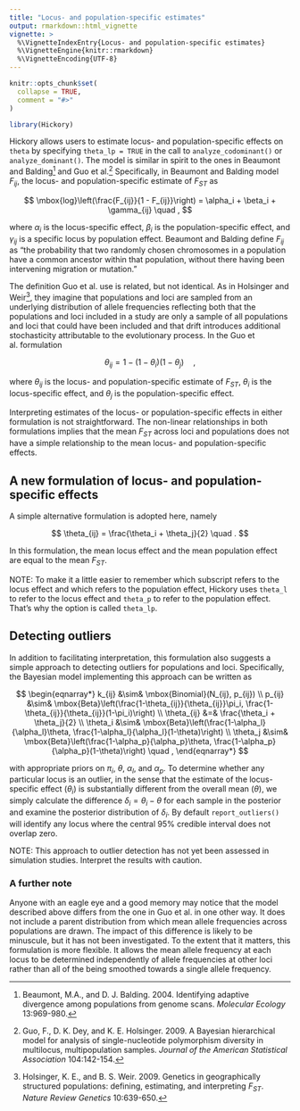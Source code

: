 ```yaml
---
title: "Locus- and population-specific estimates"
output: rmarkdown::html_vignette
vignette: >
  %\VignetteIndexEntry{Locus- and population-specific estimates}
  %\VignetteEngine{knitr::rmarkdown}
  %\VignetteEncoding{UTF-8}
---
```


```r
knitr::opts_chunk$set(
  collapse = TRUE,
  comment = "#>"
)
```

```r
library(Hickory)
```

Hickory allows users to estimate locus- and population-specific effects on `theta` by specifying `theta_lp = TRUE` in the call to `analyze_codominant()` or `analyze_dominant()`. The model is similar in spirit to the ones in Beaumont and Balding[^1] and Guo et al.[^2] Specifically, in Beaumont and Balding model $F_{ij}$, the locus- and population-specific estimate of $F_{ST}$ as

$$
\mbox{log}\left(\frac{F_{ij}}{1 - F_{ij}}\right) = \alpha_i + \beta_i + \gamma_{ij} \quad ,
$$

where $\alpha_i$ is the locus-specific effect, $\beta_i$ is the population-specific effect, and $\gamma_{ij}$ is a specific locus by population effect. Beaumont and Balding define $F_{ij}$ as "the probability that two randomly chosen chromosomes in a population have a common ancestor within that population, without there having been intervening migration or mutation."

The definition Guo et al. use is related, but not identical. As in Holsinger and Weir[^3], they imagine that populations and loci are sampled from an underlying distribution of allele frequencies reflecting both that the populations and loci included in a study are only a sample of all populations and loci that could have been included and that drift introduces additional stochasticity attributable to the evolutionary process. In the Guo et al. formulation

$$
\theta_{ij} = 1 - (1 - \theta_i)(1 - \theta_j) \quad ,
$$

where $\theta_{ij}$ is the locus- and population-specific estimate of $F_{ST}$, $\theta_i$ is the locus-specific effect, and $\theta_j$ is the population-specific effect.

Interpreting estimates of the locus- or population-specific effects in either formulation is not straightforward. The non-linear relationships in both formulations implies that the mean $F_{ST}$ across loci and populations does not have a simple relationship to the mean locus- and population-specific effects.

## A new formulation of locus- and population-specific effects

A simple alternative formulation is adopted here, namely

$$
\theta_{ij} = \frac{\theta_i + \theta_j}{2} \quad .
$$

In this formulation, the mean locus effect and the mean population effect are equal to the mean $F_{ST}$. 

NOTE: To make it a little easier to remember which subscript refers to the locus effect and which refers to the population effect, Hickory uses `theta_l` to refer to the locus effect and `theta_p` to refer to the population effect. That's why the option is called `theta_lp`.

## Detecting outliers

In addition to facilitating interpretation, this formulation also suggests a simple approach to detecting outliers for populations and loci. Specifically, the Bayesian model implementing this approach can be written as

$$
\begin{eqnarray*}
k_{ij} &\sim& \mbox{Binomial}(N_{ij}, p_{ij}) \\
p_{ij} &\sim& \mbox{Beta}\left(\frac{1-\theta_{ij}}{\theta_{ij}}\pi_i, \frac{1-\theta_{ij}}{\theta_{ij}}(1-\pi_i)\right) \\
\theta_{ij} &=& \frac{\theta_i + \theta_j}{2} \\
\theta_i &\sim& \mbox{Beta}\left(\frac{1-\alpha_l}{\alpha_l}\theta,
\frac{1-\alpha_l}{\alpha_l}(1-\theta)\right) \\
\theta_j &\sim& \mbox{Beta}\left(\frac{1-\alpha_p}{\alpha_p}\theta,
\frac{1-\alpha_p}{\alpha_p}(1-\theta)\right) \quad ,
\end{eqnarray*}
$$

with appropriate priors on $\pi_i$, $\theta$, $\alpha_l$, and $\alpha_p$. To determine whether any particular locus is an outlier, in the sense that the estimate of the locus-specific effect ($\theta_i$) is substantially different from the overall mean ($\theta$), we simply calculate the difference $\delta_i = \theta_i - \theta$ for each sample in the posterior and examine the posterior distribution of $\delta_i$. By default `report_outliers()` will identify any locus where the central 95% credible interval does not overlap zero.

NOTE: This approach to outlier detection has not yet been assessed in simulation studies. Interpret the results with caution.

### A further note

Anyone with an eagle eye and a good memory may notice that the model described above differs from the one in Guo et al. in one other way. It does not include a parent distribution from which mean allele frequencies across populations are drawn. The impact of this difference is likely to be minuscule, but it has not been investigated. To the extent that it matters, this formulation is more flexible. It allows the mean allele frequency at each locus to be determined independently of allele frequencies at other loci rather than all of the being smoothed towards a single allele frequency.

[^1]: Beaumont, M.A., and D. J. Balding.  2004.  Identifying adaptive divergence among populations from genome scans.  _Molecular Ecology_ 13:969-980.

[^2]: Guo, F., D. K. Dey, and K. E. Holsinger.  2009.  A Bayesian hierarchical model for analysis of single-nucleotide polymorphism diversity in multilocus, multipopulation samples.  _Journal of the American Statistical Association_  104:142-154.

[^3]: Holsinger, K. E., and B. S. Weir.  2009.  Genetics in geographically structured populations: defining, estimating, and interpreting $F_{ST}$.  _Nature Review Genetics_ 10:639-650.

